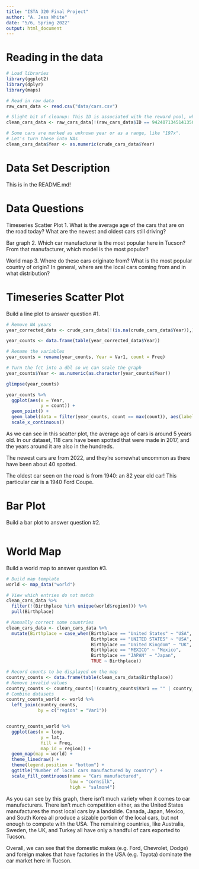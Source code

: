 ```yaml
---
title: "ISTA 320 Final Project"
author: "A. Jess White"
date: "5/6, Spring 2022"
output: html_document
---
```


# Reading in the data

```r
# Load libraries
library(ggplot2)
library(dplyr)
library(maps)

# Read in raw data
raw_cars_data <- read.csv("data/cars.csv")

# Slight bit of cleanup: This ID is associated with the reward pool, which are cars we have not seen and must get rid of.
clean_cars_data <- raw_cars_data[!(raw_cars_data$ID == 942407134514135050),]

# Some cars are marked as unknown year or as a range, like "197x".
# Let's turn these into NAs
clean_cars_data$Year <- as.numeric(crude_cars_data$Year)

```

# Data Set Description

This is in the README.md!

# Data Questions

Timeseries Scatter Plot
1. What is the average age of the cars that are on the road today? What are the newest and oldest cars still driving?

Bar graph
2. Which car manufacturer is the most popular here in Tucson? From that manufacturer, which model is the most popular?

World map
3. Where do these cars originate from? What is the most popular country of origin? In general, where are the local cars coming from and in what distribution?


# Timeseries Scatter Plot

Build a line plot to answer question #1.

```r

# Remove NA years
year_corrected_data <- crude_cars_data[!(is.na(crude_cars_data$Year)),]

year_counts <- data.frame(table(year_corrected_data$Year))

# Rename the variables
year_counts = rename(year_counts, Year = Var1, count = Freq)

# Turn the fct into a dbl so we can scale the graph
year_counts$Year <- as.numeric(as.character(year_counts$Year))

glimpse(year_counts)

year_counts %>%
  ggplot(aes(x = Year,
             y = count)) +
  geom_point() +
  geom_label(data = filter(year_counts, count == max(count)), aes(label = count)) +
  scale_x_continuous()
```

As we can see in this scatter plot, the average age of cars is around 5 years old. In our dataset,
118 cars have been spotted that were made in 2017, and the years around it are also in the hundreds.

The newest cars are from 2022, and they're somewhat uncommon as there have been about 40 spotted.

The oldest car seen on the road is from 1940: an 82 year old car! This particular car is a 1940 Ford Coupe.

# Bar Plot

Build a bar plot to answer question #2.

```r

```

# World Map

Build a world map to answer question #3.

```r
# Build map template
world <- map_data("world")

# View which entries do not match
clean_cars_data %>%
  filter(!(Birthplace %in% unique(world$region))) %>%
  pull(Birthplace)

# Manually correct some countries
clean_cars_data <- clean_cars_data %>%
  mutate(Birthplace = case_when(Birthplace == "United States" ~ "USA",
                                Birthplace == "UNITED STATES" ~ "USA",
                                Birthplace == "United Kingdom" ~ "UK",
                                Birthplace == "MEXICO" ~ "Mexico",
                                Birthplace == "JAPAN" ~ "Japan",
                                TRUE ~ Birthplace))

# Record counts to be displayed on the map
country_counts <- data.frame(table(clean_cars_data$Birthplace))
# Remove invalid values
country_counts <- country_counts[!(country_counts$Var1 == "" | country_counts$Var1 == "N/A"),]
# Combine datasets
country_counts_world <- world %>%
  left_join(country_counts,
            by = c("region" = "Var1"))


country_counts_world %>%
  ggplot(aes(x = long,
             y = lat,
             fill = Freq,
             map_id = region)) +
  geom_map(map = world) +
  theme_linedraw() +
  theme(legend.position = "bottom") +
  ggtitle("Number of local cars manufactured by country") +
  scale_fill_continuous(name = "Cars manufactured",
                        low = "cornsilk",
                        high = "salmon4")
```

As you can see by this graph, there isn't much variety when it comes to car manufacturers. There isn't much competition either, as the United States manufactures the most local cars by a landslide. Canada, Japan, Mexico, and South Korea all produce a sizable portion of the local cars, but not enough to compete with the USA. The remaining countries, like Australia, Sweden, the UK, and Turkey all have only a handful of cars exported to Tucson.

Overall, we can see that the domestic makes (e.g. Ford, Chevrolet, Dodge) and foreign makes that have factories in the USA (e.g. Toyota) dominate the car market here in Tucson.